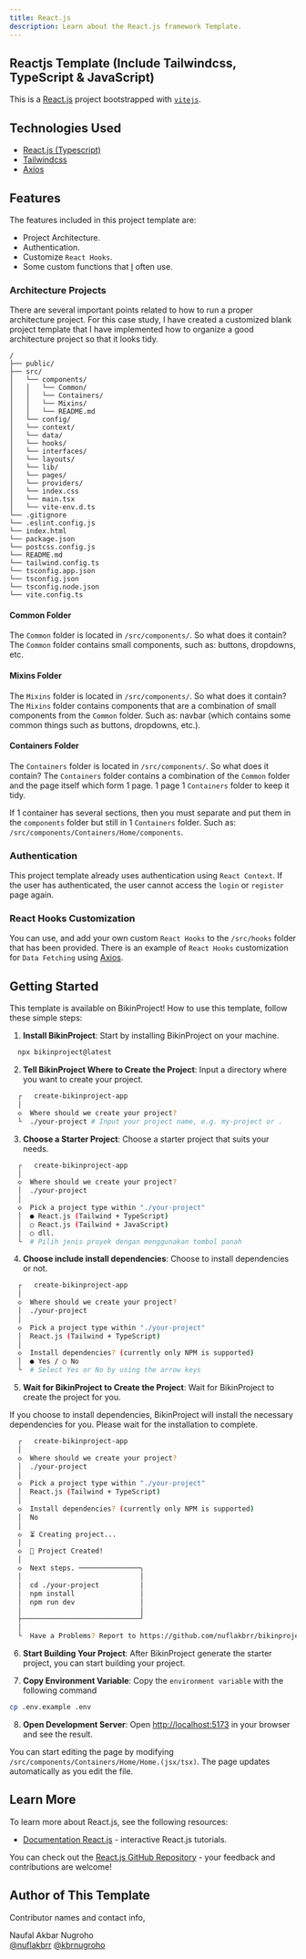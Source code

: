 ```yaml
---
title: React.js
description: Learn about the React.js framework Template.
---
```


## Reactjs Template (Include Tailwindcss, TypeScript & JavaScript)

This is a [React.js](https://react.dev/) project bootstrapped with [`vitejs`](https://github.com/vitejs/vite-plugin-react/blob/main/packages/plugin-react/README.md).

## Technologies Used

- [React.js (Typescript)](https://react.dev/)
- [Tailwindcss](https://tailwindcss.com/)
- [Axios](https://axios-http.com/docs/intro/)

## Features

The features included in this project template are:

- Project Architecture.
- Authentication.
- Customize `React Hooks`.
- Some custom functions that [I](https://github.com/nuflakbrr) often use.

### Architecture Projects

There are several important points related to how to run a proper architecture project. For this case study, I have created a customized blank project template that I have implemented how to organize a good architecture project so that it looks tidy.

```plaintext
/
├── public/
├── src/
│   └── components/
│   │   └── Common/
│   │   └── Containers/
│   │   └── Mixins/
│   │   └── README.md
│   └── config/
│   └── context/
│   └── data/
│   └── hooks/
│   └── interfaces/
│   └── layouts/
│   └── lib/
│   └── pages/
│   └── providers/
│   └── index.css
│   └── main.tsx
│   └── vite-env.d.ts
└── .gitignore
└── .eslint.config.js
└── index.html
└── package.json
└── postcss.config.js
└── README.md
└── tailwind.config.ts
└── tsconfig.app.json
└── tsconfig.json
└── tsconfig.node.json
└── vite.config.ts
```

#### Common Folder

The `Common` folder is located in `/src/components/`. So what does it contain? The `Common` folder contains small components, such as: buttons, dropdowns, etc.

#### Mixins Folder

The `Mixins` folder is located in `/src/components/`. So what does it contain? The `Mixins` folder contains components that are a combination of small components from the `Common` folder. Such as: navbar (which contains some common things such as buttons, dropdowns, etc.).

#### Containers Folder

The `Containers` folder is located in `/src/components/`. So what does it contain? The `Containers` folder contains a combination of the `Common` folder and the page itself which form 1 page. 1 page 1 `Containers` folder to keep it tidy.

If 1 container has several sections, then you must separate and put them in the `components` folder but still in 1 `Containers` folder. Such as: `/src/components/Containers/Home/components`.

### Authentication

This project template already uses authentication using `React Context`. If the user has authenticated, the user cannot access the `login` or `register` page again.

### React Hooks Customization

You can use, and add your own custom `React Hooks` to the `/src/hooks` folder that has been provided. There is an example of `React Hooks` customization for `Data Fetching` using [Axios](https://axios-http.com/docs/intro).

## Getting Started

This template is available on BikinProject! How to use this template, follow these simple steps:

1. **Install BikinProject**: Start by installing BikinProject on your machine.

```bash
  npx bikinproject@latest
```

2. **Tell BikinProject Where to Create the Project**: Input a directory where you want to create your project.

```bash
  ┌   create-bikinproject-app
  │
  ◇  Where should we create your project?
  └  ./your-project # Input your project name, e.g. my-project or .
```

3. **Choose a Starter Project**: Choose a starter project that suits your needs.

```bash
  ┌   create-bikinproject-app
  │
  ◇  Where should we create your project?
  │  ./your-project
  │
  ◇  Pick a project type within "./your-project"
  │  ● React.js (Tailwind + TypeScript)
  │  ○ React.js (Tailwind + JavaScript)
  │  ○ dll.
  └  # Pilih jenis proyek dengan menggunakan tombol panah
```

4. **Choose include install dependencies**: Choose to install dependencies or not.

```bash
  ┌   create-bikinproject-app
  │
  ◇  Where should we create your project?
  │  ./your-project
  │
  ◇  Pick a project type within "./your-project"
  │  React.js (Tailwind + TypeScript)
  │
  ◇  Install dependencies? (currently only NPM is supported)
  │  ● Yes / ○ No
  └  # Select Yes or No by using the arrow keys
```

5. **Wait for BikinProject to Create the Project**: Wait for BikinProject to create the project for you.

<Note title="Note" type="note">
  If you choose to install dependencies, BikinProject will install the necessary dependencies for you. Please wait for the installation to complete.
</Note>

```bash
  ┌   create-bikinproject-app
  │
  ◇  Where should we create your project?
  │  ./your-project
  │
  ◇  Pick a project type within "./your-project"
  │  React.js (Tailwind + TypeScript)
  │
  ◇  Install dependencies? (currently only NPM is supported)
  │  No
  │
  ◇  ⏳ Creating project...
  │
  ◇  🎉 Project Created!
  │
  ◇  Next steps. ───────────────╮
  │                             │
  │  cd ./your-project          │
  │  npm install                │
  │  npm run dev                │
  │                             │
  ├─────────────────────────────╯
  │
  └  Have a Problems? Report to https://github.com/nuflakbrr/bikinproject/issues
```

6. **Start Building Your Project**: After BikinProject generate the starter project, you can start building your project.

7. **Copy Environment Variable**: Copy the `environment variable` with the following command

```bash
cp .env.example .env
```

8. **Open Development Server**: Open [http://localhost:5173](http://localhost:5173) in your browser and see the result.

You can start editing the page by modifying `/src/components/Containers/Home/Home.(jsx/tsx)`. The page updates automatically as you edit the file.

## Learn More

To learn more about React.js, see the following resources:

- [Documentation React.js](https://react.dev/learn) - interactive React.js tutorials.

You can check out the [React.js GitHub Repository](https://github.com/facebook/react/) - your feedback and contributions are welcome!

## Author of This Template

Contributor names and contact info,

Naufal Akbar Nugroho  
[@nuflakbrr](https://github.com/nuflakbrr)
[@kbrnugroho](https://instagram.com/kbrnugroho)
